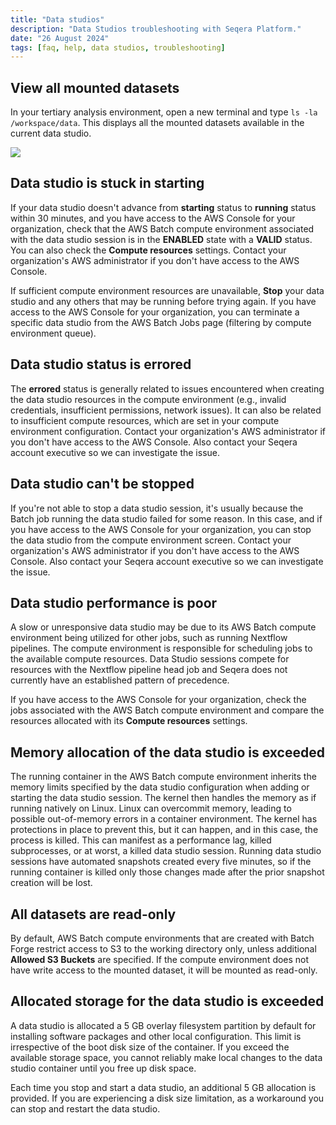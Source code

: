 ```yaml
---
title: "Data studios"
description: "Data Studios troubleshooting with Seqera Platform."
date: "26 August 2024"
tags: [faq, help, data studios, troubleshooting]
---
```


## View all mounted datasets

In your tertiary analysis environment, open a new terminal and type `ls -la /workspace/data`. This displays all the mounted datasets available in the current data studio.

![](./_images/data_studios_notebook_fusion.png)

## Data studio is stuck in **starting**

If your data studio doesn't advance from **starting** status to **running** status within 30 minutes, and you have access to the AWS Console for your organization, check that the AWS Batch compute environment associated with the data studio session is in the **ENABLED** state with a **VALID** status. You can also check the **Compute resources** settings. Contact your organization's AWS administrator if you don't have access to the AWS Console.

If sufficient compute environment resources are unavailable, **Stop** your data studio and any others that may be running before trying again. If you have access to the AWS Console for your organization, you can terminate a specific data studio from the AWS Batch Jobs page (filtering by compute environment queue).

## Data studio status is **errored**

The **errored** status is generally related to issues encountered when creating the data studio resources in the compute environment (e.g., invalid credentials, insufficient permissions, network issues). It can also be related to insufficient compute resources, which are set in your compute environment configuration. Contact your organization's AWS administrator if you don't have access to the AWS Console. Also contact your Seqera account executive so we can investigate the issue.

## Data studio can't be **stopped**

If you're not able to stop a data studio session, it's usually because the Batch job running the data studio failed for some reason. In this case, and if you have access to the AWS Console for your organization, you can stop the data studio from the compute environment screen. Contact your organization's AWS administrator if you don't have access to the AWS Console. Also contact your Seqera account executive so we can investigate the issue.

## Data studio performance is poor

A slow or unresponsive data studio may be due to its AWS Batch compute environment being utilized for other jobs, such as running Nextflow pipelines. The compute environment is responsible for scheduling jobs to the available compute resources. Data Studio sessions compete for resources with the Nextflow pipeline head job and Seqera does not currently have an established pattern of precedence.

If you have access to the AWS Console for your organization, check the jobs associated with the AWS Batch compute environment and compare the resources allocated with its **Compute resources** settings.

## Memory allocation of the data studio is exceeded

The running container in the AWS Batch compute environment inherits the memory limits specified by the data studio configuration when adding or starting the data studio session. The kernel then handles the memory as if running natively on Linux. Linux can overcommit memory, leading to possible out-of-memory errors in a container environment. The kernel has protections in place to prevent this, but it can happen, and in this case, the process is killed. This can manifest as a performance lag, killed subprocesses, or at worst, a killed data studio session. Running data studio sessions have automated snapshots created every five minutes, so if the running container is killed only those changes made after the prior snapshot creation will be lost.

## All datasets are read-only

By default, AWS Batch compute environments that are created with Batch Forge restrict access to S3 to the working directory only, unless additional **Allowed S3 Buckets** are specified. If the compute environment does not have write access to the mounted dataset, it will be mounted as read-only.

## Allocated storage for the data studio is exceeded

A data studio is allocated a 5 GB overlay filesystem partition by default for installing software packages and other local configuration. This limit is irrespective of the boot disk size of the container. If you exceed the available storage space, you cannot reliably make local changes to the data studio container until you free up disk space.

Each time you stop and start a data studio, an additional 5 GB allocation is provided. If you are experiencing a disk size limitation, as a workaround you can stop and restart the data studio.

[contact]: https://seqera.io/contact-us/
